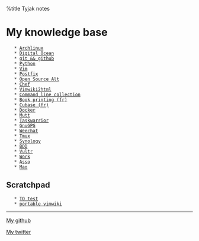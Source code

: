 %title Tyjak notes



= My knowledge base =

	* [[Archlinux]]
	* [[Digital Ocean]]
	* [[git && github]]
	* [[Python]]
	* [[Vim]]
	* [[Postfix]]
	* [[Open Source Alt]]
	* [[Chef]]
	* [[Vimwiki2html]]
	* [[Command line collection]]
	* [[Book printing (fr)]]
	* [[Cubase (fr)]]
	* [[Docker]]
	* [[Mutt]]
	* [[Taskwarrior]]
	* [[GnuGPG]]
	* [[Weechat]]
	* [[Tmux]]
	* [[Synology]]
	* [[BDD]]
	* [[Vultr]]
	* [[Work]]
	* [[Asso]]
	* [[Mao]]

== Scratchpad ==
	
	* [[TO test]]
	* [[portable vimwiki]]
 
----

<i class="fa fa-github"></i> [[http://www.github.com/tyjak|My github]]

<i class="fa fa-twitter"></i> [[http://www.twitter.com/tyjak|My twitter]]

 {{http://vimwiki.googlecode.com/hg/images/vimwiki_logo.png|Vimwiki|class="center-block"}}
 
